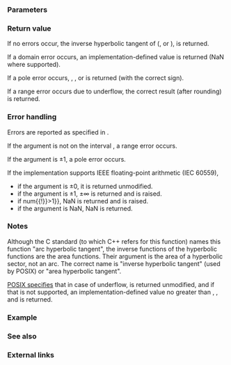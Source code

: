 {{cpp/title|atanh|atanhf|atanhl}}
{{cpp/numeric/math/navbar}}
{{cpp/numeric/math/declarations
|family=atanh
|param1=num
|constexpr_since=26
|desc=Computes the inverse hyperbolic tangent of {{c|num}}.
}}

===Parameters===
{{par begin}}
{{par|num|floating-point or integer value}}
{{par end}}

===Return value===
If no errors occur, the inverse hyperbolic tangent of {{c|num}} ({{math|tanh{{su|p=-1}}(num)}}, or {{math|artanh(num)}}), is returned.

If a domain error occurs, an implementation-defined value is returned (NaN where supported).

If a pole error occurs, {{lc|HUGE_VAL|±HUGE_VAL}}, {{tt|±HUGE_VALF}}, or {{tt|±HUGE_VALL}} is returned (with the correct sign).

If a range error occurs due to underflow, the correct result (after rounding) is returned.

===Error handling===
Errors are reported as specified in {{lc|math_errhandling}}.

If the argument is not on the interval {{closed range|-1|+1}}, a range error occurs.

If the argument is ±1, a pole error occurs.

If the implementation supports IEEE floating-point arithmetic (IEC 60559),
* if the argument is ±0, it is returned unmodified.
* if the argument is ±1, ±∞ is returned and {{lc|FE_DIVBYZERO}} is raised.
* if {{math|{{!}}num{{!}}&gt;1}}, NaN is returned and {{lc|FE_INVALID}} is raised.
* if the argument is NaN, NaN is returned.

===Notes===
Although the C standard (to which C++ refers for this function) names this function "arc hyperbolic tangent", the inverse functions of the hyperbolic functions are the area functions. Their argument is the area of a hyperbolic sector, not an arc. The correct name is "inverse hyperbolic tangent" (used by POSIX) or "area hyperbolic tangent".

[https://pubs.opengroup.org/onlinepubs/9699919799/functions/atanh.html POSIX specifies] that in case of underflow, {{c|num}} is returned unmodified, and if that is not supported, an implementation-defined value no greater than {{lc|DBL_MIN}}, {{lc|FLT_MIN}}, and {{lc|LDBL_MIN}} is returned.

{{cpp/numeric/math/additional integer overload note|atanh}}

===Example===
{{example
|code=
#include &lt;cerrno&gt;
#include &lt;cfenv&gt;
#include &lt;cfloat&gt;
#include &lt;cmath&gt;
#include &lt;cstring&gt;
#include &lt;iostream&gt;
// #pragma STDC FENV_ACCESS ON

int main()
{
    std::cout &lt;&lt; "atanh(0) = " &lt;&lt; std::atanh(0) &lt;&lt; '\n'
              &lt;&lt; "atanh(-0) = " &lt;&lt; std::atanh(-0.0) &lt;&lt; '\n'
              &lt;&lt; "atanh(0.9) = " &lt;&lt; std::atanh(0.9) &lt;&lt; '\n';
    
    // error handling
    errno = 0;
    std::feclearexcept(FE_ALL_EXCEPT);
    
    std::cout &lt;&lt; "atanh(-1) = " &lt;&lt; std::atanh(-1) &lt;&lt; '\n';
    
    if (errno == ERANGE)
        std::cout &lt;&lt; "    errno == ERANGE: " &lt;&lt; std::strerror(errno) &lt;&lt; '\n';
    if (std::fetestexcept(FE_DIVBYZERO))
        std::cout &lt;&lt; "    FE_DIVBYZERO raised\n";
}
|p=true
|output=
atanh(0) = 0
atanh(-0) = -0
atanh(0.9) = 1.47222
atanh(-1) = -inf
    errno == ERANGE: Numerical result out of range
    FE_DIVBYZERO raised
}}

===See also===
{{dsc begin}}
{{dsc inc|cpp/numeric/math/dsc asinh}}
{{dsc inc|cpp/numeric/math/dsc acosh}}
{{dsc inc|cpp/numeric/math/dsc tanh}}
{{dsc inc|cpp/numeric/complex/dsc atanh}}
{{dsc see c|c/numeric/math/atanh}}
{{dsc end}}

===External links===
{{eli|[https://mathworld.wolfram.com/InverseHyperbolicTangent.html Weisstein, Eric W. "Inverse Hyperbolic Tangent."] From MathWorld &amp;mdash; A Wolfram Web Resource.}}

{{langlinks|de|es|fr|it|ja|pt|ru|zh}}